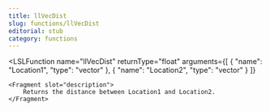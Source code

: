 ```yaml
---
title: llVecDist
slug: functions/llVecDist
editorial: stub
category: functions
---
```


<LSLFunction
	name="llVecDist"
	returnType="float"
	arguments={[
	{
		"name": "Location1",
		"type": "vector"
	},
	{
		"name": "Location2",
		"type": "vector"
	}
]}
>
	<Fragment slot="description">
		Returns the distance between Location1 and Location2.
	</Fragment>
</LSLFunction>

